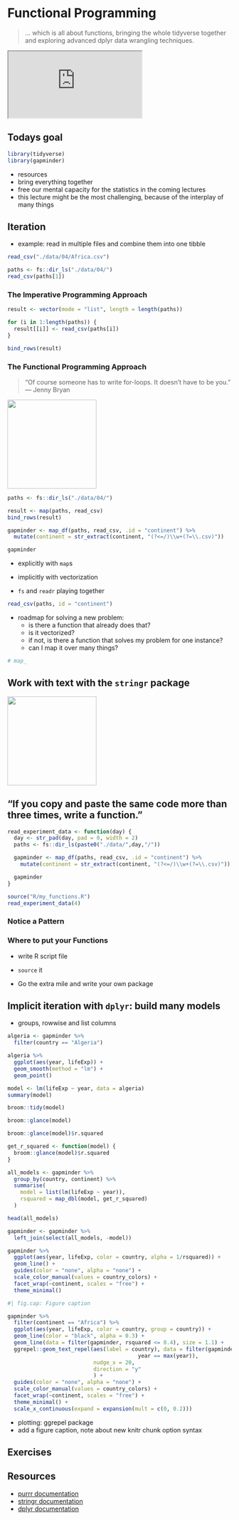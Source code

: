 # Functional Programming

> ... which is all about functions, bringing the whole tidyverse together and
  exploring advanced dplyr data wrangling techniques.

::: {.video-container}
<iframe class="video" src="https://www.youtube.com/embed/B2RRRpjX1QU?vq=hd1080" allowfullscreen></iframe>
:::

## Todays goal

```r
library(tidyverse)
library(gapminder)
```

- resources
- bring everything together
- free our mental capacity for the statistics in the coming lectures
- this lecture might be the most challenging,
  because of the interplay of many things

## Iteration

- example: read in multiple files
  and combine them into one tibble
  
```r
read_csv("./data/04/Africa.csv")
```

  
```r
paths <- fs::dir_ls("./data/04/")
read_csv(paths[1])
```

### The Imperative Programming Approach

```r
result <- vector(mode = "list", length = length(paths))

for (i in 1:length(paths)) {
  result[[i]] <- read_csv(paths[i])
}

bind_rows(result)
```


### The Functional Programming Approach

> "Of course someone has to write for-loops.
  It doesn't have to be you."
> --- Jenny Bryan

<aside>
<a href="https://purrr.tidyverse.org/">
![](images/purrr.png){width=200}
</a>
</aside>

```r
paths <- fs::dir_ls("./data/04/")

result <- map(paths, read_csv)
bind_rows(result)
```

```r
gapminder <- map_df(paths, read_csv, .id = "continent") %>% 
  mutate(continent = str_extract(continent, "(?<=/)\\w+(?=\\.csv)"))

gapminder
```


- explicitly with `map`s

- implicitly with vectorization
- `fs` and `readr` playing together


```r
read_csv(paths, id = "continent")
```

- roadmap for solving a new problem:
  - is there a function that already does that?
  - is it vectorized?
  - if not, is there a function that solves my problem for one instance?
  - can I map it over many things?

```r
# map_
```


## Work with text with the `stringr` package

<aside>
<a href="https://stringr.tidyverse.org/">
![](images/stringr.png){width=200}
</a>
</aside>

## "If you copy and paste the same code more than three times, write a function."

```r
read_experiment_data <- function(day) {
  day <- str_pad(day, pad = 0, width = 2)
  paths <- fs::dir_ls(paste0("./data/",day,"/"))

  gapminder <- map_df(paths, read_csv, .id = "continent") %>% 
    mutate(continent = str_extract(continent, "(?<=/)\\w+(?=\\.csv)"))

  gapminder
}
```

```r
source("R/my_functions.R")
read_experiment_data(4)
```

### Notice a Pattern

### Where to put your Functions

- write R script file
- `source` it

- Go the extra mile and write your own package

## Implicit iteration with `dplyr`: build many models

- groups, rowwise and list columns

```r
algeria <- gapminder %>% 
  filter(country == "Algeria")

algeria %>% 
  ggplot(aes(year, lifeExp)) +
  geom_smooth(method = "lm") +
  geom_point()
```


```r
model <- lm(lifeExp ~ year, data = algeria)
summary(model)
```


```r
broom::tidy(model)
```


```r
broom::glance(model)
```


```r
broom::glance(model)$r.squared
```

```r
get_r_squared <- function(model) {
  broom::glance(model)$r.squared
}
```


```r
all_models <- gapminder %>% 
  group_by(country, continent) %>% 
  summarise(
    model = list(lm(lifeExp ~ year)),
    rsquared = map_dbl(model, get_r_squared)
  )

head(all_models)
```

```r
gapminder <- gapminder %>% 
  left_join(select(all_models, -model))
```


```r
gapminder %>% 
  ggplot(aes(year, lifeExp, color = country, alpha = 1/rsquared)) +
  geom_line() +
  guides(color = "none", alpha = "none") +
  scale_color_manual(values = country_colors) +
  facet_wrap(~continent, scales = "free") +
  theme_minimal()
```


```r
#| fig.cap: Figure caption

gapminder %>% 
  filter(continent == "Africa") %>% 
  ggplot(aes(year, lifeExp, color = country, group = country)) +
  geom_line(color = "black", alpha = 0.3) +
  geom_line(data = filter(gapminder, rsquared <= 0.4), size = 1.1) +
  ggrepel::geom_text_repel(aes(label = country), data = filter(gapminder, rsquared <= 0.4,
                                         year == max(year)),
                           nudge_x = 20,
                           direction = "y"
                           ) +
  guides(color = "none", alpha = "none") +
  scale_color_manual(values = country_colors) +
  facet_wrap(~continent, scales = "free") +
  theme_minimal() +
  scale_x_continuous(expand = expansion(mult = c(0, 0.2)))
```

- plotting: ggrepel package
- add a figure caption, note about new knitr chunk option syntax

## Exercises

## Resources

- [purrr documentation](https://purrr.tidyverse.org/)
- [stringr documentation](https://stringr.tidyverse.org/)
- [dplyr documentation](https://dplyr.tidyverse.org/)
